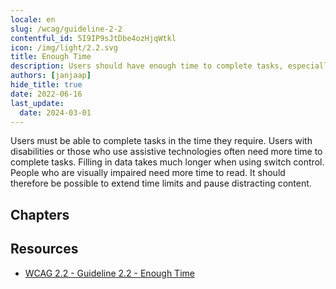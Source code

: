 ```yaml
---
locale: en
slug: /wcag/guideline-2-2
contentful_id: 5I9IP9sJtDbe4ozHjqWtkl
icon: /img/light/2.2.svg
title: Enough Time
description: Users should have enough time to complete tasks, especially when using assistive technologies.
authors: [janjaap]
hide_title: true
date: 2022-06-16
last_update:
  date: 2024-03-01
---
```


<Hero
  title="Enough Time"
  image="/img/light/2.2.svg"
  alt="WCAG 2.2 - Logo"
  prefix="Guideline 2.2"
/>

Users must be able to complete tasks in the time they require. Users with disabilities or those who use assistive technologies often need more time to complete tasks. Filling in data takes much longer when using switch control. People who are visually impaired need more time to read. It should therefore be possible to extend time limits and pause distracting content.

## Chapters

<LinkList title="Chapters" isHighlighted={true}>
  <LinkListItem
    url="/en/guidelines/wcag/success-criterion-2-2-1"
    title="Success Criterion 2.2.1 - Timing Adjustable"
    appearance="link"
    label="Timing Adjustable"
    description="Ensure everyone has enough time to complete tasks."
    image="/img/light/2.2.1.svg"
    alt="WCAG 2.2.1 - Logo"
  />
  <LinkListItem
    url="/en/guidelines/wcag/success-criterion-2-2-2"
    title="Success Criterion 2.2.2 - Pause, Stop, Hide"
    appearance="link"
    label="Pause, Stop, Hide"
    description="Ensure it is possible to pause, stop or hide moving parts on the screen."
    image="/img/light/2.2.2.svg"
    alt="WCAG 2.2.2 - Logo"
  />
  <LinkListItem
    url="/en/guidelines/wcag/success-criterion-2-2-3"
    title="Success Criterion 2.2.3 - No Timing"
    appearance="link"
    label="No Timing"
    description="Timing should not be an essential part of the event or activity presented by the content, except for non-interactive synchronized media and real-time events."
    image="/img/light/2.2.3.svg"
    alt="WCAG 2.2.3 icon"
  />
  <LinkListItem
    url="/en/guidelines/wcag/success-criterion-2-2-4"
    title="Success Criterion 2.2.4 - Interruptions"
    appearance="link"
    label="Interruptions"
    description="Interruptions can be postponed or suppressed by the user, except interruptions involving an emergency.  "
    image="/img/light/2.2.4.svg"
    alt="WCAG 2.2.4 icon"
  />
  <LinkListItem
    url="/en/guidelines/wcag/success-criterion-2-2-5"
    title="Success Criterion 2.2.5 - Re-authenticating"
    appearance="link"
    label="Re-authenticating"
    description="When an authenticated session expires, the user can continue the activity without loss of data after re-authenticating."
    image="/img/light/2.2.5.svg"
    alt="WCAG 2.2.5 icon"
  />
  <LinkListItem
    url="/en/guidelines/wcag/success-criterion-2-2-6"
    title="Success Criterion 2.2.6 - Timeouts"
    appearance="link"
    label="Timeouts"
    description="Users are warned of the duration of any user inactivity that could cause data loss, unless the data is preserved for more than 20 hours when the user does not take any actions."
    image="/img/light/2.2.6.svg"
    alt="WCAG 2.2.6 icon"
  />
</LinkList>

## Resources

- [WCAG 2.2 - Guideline 2.2 - Enough Time](https://www.w3.org/TR/WCAG22/#enough-time)
